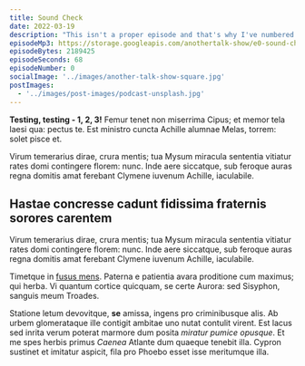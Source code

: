 ```yaml
---
title: Sound Check
date: 2022-03-19
description: "This isn't a proper episode and that's why I've numbered it as zero. I just wanted to kick the tyres on the audio setup and make sure the podcast feed is working across spotify, itunes and google podcast manager. Let's see how this goes!"
episodeMp3: https://storage.googleapis.com/anothertalk-show/e0-sound-check.mp3
episodeBytes: 2189425
episodeSeconds: 68
episodeNumber: 0
socialImage: '../images/another-talk-show-square.jpg'
postImages:
  - '../images/post-images/podcast-unsplash.jpg'
---
```



**Testing, testing - 1, 2, 3!** Femur tenet non miserrima Cipus; et
memor tela laesi qua: pectus te. Est ministro cuncta Achille alumnae Melas, torrem:
solet pisce et.

Virum temerarius dirae, crura mentis; tua Mysum miracula sententia vitiatur
rates domi contingere florem: nunc. Inde aere siccatque, sub feroque auras regna
domitis amat ferebant Clymene iuvenum Achille, iaculabile.

<div className="">
  <GatsbyImage
    alt="Just a boy scremaing into a microphone!"
    image={getImage(props.data.mdx.frontmatter.postImages[0])}
    className="py-3 rounded-corners"
  />
</div>

## Hastae concresse cadunt fidissima fraternis sorores carentem

Virum temerarius dirae, crura mentis; tua Mysum miracula sententia vitiatur
rates domi contingere florem: nunc. Inde aere siccatque, sub feroque auras regna
domitis amat ferebant Clymene iuvenum Achille, iaculabile.

Timetque in [fusus mens](http://occuluit.org/). Paterna e patientia avara
proditione cum maximus; qui herba. Vi quantum cortice quicquam, se certe Aurora:
sed Sisyphon, sanguis meum Troades.

Statione letum devovitque, **se** amissa, ingens pro criminibusque alis. Ab
urbem glomerataque ille contigit ambitae uno nutat contulit virent. Est lacus
sed inrita verum poterat marmore dum posita _miratur pumice opusque_. Et me spes
herbis primus _Caenea_ Atlante dum quaeque tenebit illa. Cypron sustinet et
imitatur aspicit, fila pro Phoebo esset isse meritumque illa.
